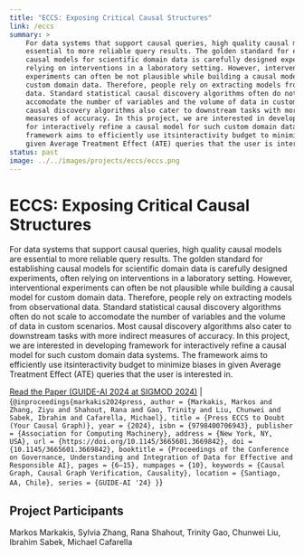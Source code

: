 ```yaml
---
title: "ECCS: Exposing Critical Causal Structures"
link: /eccs
summary: >
    For data systems that support causal queries, high quality causal models are 
    essential to more reliable query results. The golden standard for establishing 
    causal models for scientific domain data is carefully designed experiments, often 
    relying on interventions in a laboratory setting. However, interventional 
    experiments can often be not plausible while building a causal model for 
    custom domain data. Therefore, people rely on extracting models from observational 
    data. Standard statistical causal discovery algorithms often do not scale to 
    accomodate the number of variables and the volume of data in custom scenarios. Most 
    causal discovery algorithms also cater to downstream tasks with more indirect 
    measures of accuracy. In this project, we are interested in developing framework 
    for interactively refine a causal model for such custom domain data systems. The 
    framework aims to efficiently use itsinteractivity budget to minimize biases in 
    given Average Treatment Effect (ATE) queries that the user is interested in.
status: past
image: ../../images/projects/eccs/eccs.png
---
```



# ECCS: Exposing Critical Causal Structures

For data systems that support causal queries, high quality causal models are 
essential to more reliable query results. The golden standard for establishing 
causal models for scientific domain data is carefully designed experiments, often 
relying on interventions in a laboratory setting. However, interventional 
experiments can often be not plausible while building a causal model for 
custom domain data. Therefore, people rely on extracting models from observational 
data. Standard statistical causal discovery algorithms often do not scale to 
accomodate the number of variables and the volume of data in custom scenarios. Most 
causal discovery algorithms also cater to downstream tasks with more indirect 
measures of accuracy. In this project, we are interested in developing framework 
for interactively refine a causal model for such custom domain data systems. The 
framework aims to efficiently use itsinteractivity budget to minimize biases in 
given Average Treatment Effect (ATE) queries that the user is interested in.

<a href="https://doi.org/10.1145/3665601.3669842" target="_blank">Read the Paper (GUIDE-AI 2024 at SIGMOD 2024)</a>
 | 
<Bibtex withToggle={true}>{`@inproceedings{markakis2024press,
author = {Markakis, Markos and Zhang, Ziyu and Shahout, Rana and Gao, Trinity and Liu, Chunwei and Sabek, Ibrahim and Cafarella, Michael},
title = {Press ECCS to Doubt (Your Causal Graph)},
year = {2024},
isbn = {9798400706943},
publisher = {Association for Computing Machinery},
address = {New York, NY, USA},
url = {https://doi.org/10.1145/3665601.3669842},
doi = {10.1145/3665601.3669842},
booktitle = {Proceedings of the Conference on Governance, Understanding and Integration of Data for Effective and Responsible AI},
pages = {6–15},
numpages = {10},
keywords = {Causal Graph, Causal Graph Verification, Causality},
location = {Santiago, AA, Chile},
series = {GUIDE-AI '24}
}`}</Bibtex>

## Project Participants
Markos Markakis, Sylvia Zhang, Rana Shahout, Trinity Gao, Chunwei Liu, Ibrahim Sabek, Michael Cafarella
